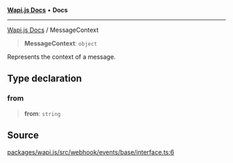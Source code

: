 [**Wapi.js Docs**](../README.mdx) • **Docs**

***

[Wapi.js Docs](../globals.mdx) / MessageContext

> **MessageContext**: `object`

Represents the context of a message.

## Type declaration

### from

> **from**: `string`

## Source

[packages/wapi.js/src/webhook/events/base/interface.ts:6](https://github.com/sarthakjdev/wapi.js/packages/wapi.js/src/webhook/events/base/interface.ts?at=55950734d72fca04a6c87f7236ee551d251cec7e#line=6)
